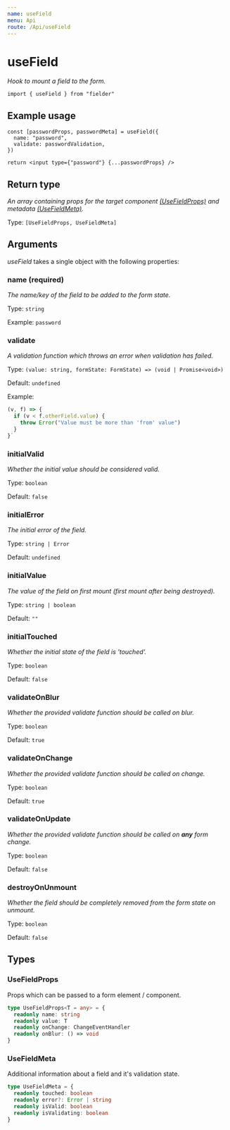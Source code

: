 ```yaml
---
name: useField
menu: Api
route: /Api/useField
---
```



# useField

_Hook to mount a field to the form._

```tsx
import { useField } from "fielder"
```

## Example usage

```tsx
const [passwordProps, passwordMeta] = useField({
  name: "password",
  validate: passwordValidation,
})

return <input type={"password"} {...passwordProps} />
```

## Return type

_An array containing props for the target component [(UseFieldProps)](#/api-reference/types#usefieldprops) and metadata [(UseFieldMeta)](/api-reference/types#usefieldprops#usefieldmeta)._

Type: `[UseFieldProps, UseFieldMeta]`

## Arguments

_useField_ takes a single object with the following properties:

### name **(required)**

_The name/key of the field to be added to the form state._

Type: `string`

Example: `password`

### validate

_A validation function which throws an error when validation has failed._

Type: `(value: string, formState: FormState) => (void | Promise<void>)`

Default: `undefined`

Example:

```js
(v, f) => {
  if (v < f.otherField.value) {
    throw Error("Value must be more than 'from' value")
  }
}`
```

### initialValid

_Whether the initial value should be considered valid._

Type: `boolean`

Default: `false`

### initialError

_The initial error of the field._

Type: `string | Error`

Default: `undefined`

### initialValue

_The value of the field on first mount (first mount after being destroyed)._

Type: `string | boolean`

Default: `""`

### initialTouched

_Whether the initial state of the field is 'touched'._

Type: `boolean`

Default: `false`

### validateOnBlur

_Whether the provided validate function should be called on blur._

Type: `boolean`

Default: `true`

### validateOnChange

_Whether the provided validate function should be called on change._

Type: `boolean`

Default: `true`

### validateOnUpdate

_Whether the provided validate function should be called on **any** form change._

Type: `boolean`

Default: `false`

### destroyOnUnmount

_Whether the field should be completely removed from the form state on unmount._

Type: `boolean`

Default: `false`

## Types

### UseFieldProps

Props which can be passed to a form element / component.

```ts
type UseFieldProps<T = any> = {
  readonly name: string
  readonly value: T
  readonly onChange: ChangeEventHandler
  readonly onBlur: () => void
}
```

### UseFieldMeta

Additional information about a field and it's validation state.

```ts
type UseFieldMeta = {
  readonly touched: boolean
  readonly error?: Error | string
  readonly isValid: boolean
  readonly isValidating: boolean
}
```
